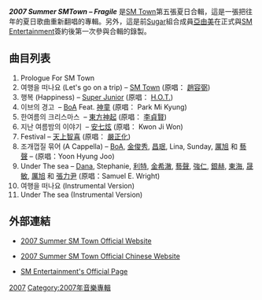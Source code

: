 {{Infobox album <!-- See Wikipedia:WikiProject_Albums -->
| name       = 2007 Summer SMTown – Fragile
| type       = 錄音室專輯
| longtype   = 
| artist     = [[SM_Town|SM Town]]
| cover      = 
| caption    = 
| released   = 2007年7月5日
| recorded   = 
| genre      = [[K-pop|K-pop]], [[R&B|R&B]], [[舞曲|舞曲]], bubblegum pop
| length     = 
| language   = [[韓語|韓語]]
| label      = [[SM_Entertainment|SM Entertainment]]
| producer   = 
| reviews    = 
| chronology = 
| prev_title = [[2006_Winter_SMTown_–_Snow_Dream|2006 Winter SMTown – Snow Dream]]
| prev_year  = 2006
| next_title = [[2007_Winter_SMTown_–_Only_Love|2007 Winter SMTown – Only Love]]
| next_year  = 2007
| misc       = 
}}

'''''2007 Summer SMTown – Fragile''''' 是[[SM_Town|SM Town]]第五張夏日合輯，這是一張把往年的夏日歌曲重新翻唱的專輯。另外，這是前[[Sugar_(組合)|Sugar]]組合成員[[亞由美|亞由美]]在正式與[[SM_Entertainment|SM Entertainment]]簽約後第一次參與合輯的錄製。

== 曲目列表 ==
# Prologue For SM Town
# 여행을 떠나요  (Let's go on a trip) – [[SM_Town|SM Town]] (原唱： [[趙容弼|趙容弼]])
# 행복 (Happiness) – [[Super_Junior|Super Junior]] (原唱： [[H.O.T.|H.O.T.]])
# 이브의 경고  – [[BoA|BoA]] Feat. [[神童_(藝人)|神童]] (原唱： Park Mi Kyung)
# 한여름의 크리스마스  – [[東方神起|東方神起]] (原唱： [[李貞賢|李貞賢]]) 
# 지난 여름밤의 이야기  – [[安七炫|安七炫]] (原唱： Kwon Ji Won) 
# Festival – [[天上智喜|天上智喜]] (原唱： [[嚴正化|嚴正化]])
# 조개껍질 묶어 (A Cappella) – [[BoA|BoA]], [[金俊秀|金俊秀]], [[昌珉|昌珉]], Lina, Sunday, [[厲旭|厲旭]] 和 [[藝聲|藝聲]] – (原唱：Yoon Hyung Joo)
# Under The sea – [[喜悅Dana|Dana]], Stephanie, [[利特|利特]], [[金希澈|金希澈]], [[藝聲|藝聲]], [[強仁|強仁]], [[銀赫|銀赫]], [[東海|東海]], [[晟敏|晟敏]], [[厲旭|厲旭]] 和 [[張力尹|張力尹]] (原唱：Samuel E. Wright)
# 여행을 떠나요 (Instrumental Version)
# Under The sea (Instrumental Version)

== 外部連結 ==
* {{ko icon}} [https://web.archive.org/web/20090430030814/http://smtown2007summer.iple.com/ 2007 Summer SM Town Official Website]
* {{zh icon}} [https://web.archive.org/web/20120206092108/http://www.avex.com.tw/07smtown/ 2007 Summer SM Town Official Chinese Website]
* {{ko icon}} [http://www.smtown.com/ SM Entertainment's Official Page]{{Wayback|url=http://www.smtown.com/ |date=20060424164456 }}


[[Category:SM_Town音樂專輯|2007]]
[[Category:2007年音樂專輯|Category:2007年音樂專輯]]
